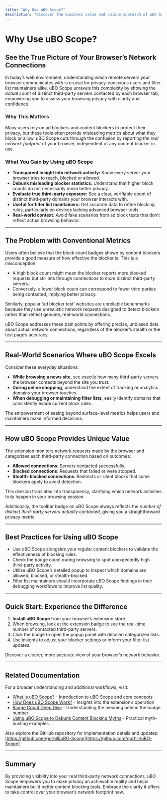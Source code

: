 ```yaml
---
title: "Why Use uBO Scope?"
description: "Discover the business value and unique approach of uBO Scope: empowering privacy-conscious users and filter list maintainers to see the real number of distinct third-party servers contacted by a browser tab. Learn how this visibility demystifies misleading ad blocker statistics and helps assess your browsing privacy in real-world scenarios."
---
```


# Why Use uBO Scope?

## See the True Picture of Your Browser’s Network Connections

In today’s web environment, understanding which remote servers your browser communicates with is crucial for privacy-conscious users and filter list maintainers alike. uBO Scope unravels this complexity by showing the *actual count* of distinct third-party servers contacted by each browser tab, empowering you to assess your browsing privacy with clarity and confidence.

### Why This Matters

Many users rely on ad blockers and content blockers to protect their privacy, but these tools often provide misleading metrics about what they block or allow. uBO Scope cuts through the confusion by reporting *the real network footprint* of your browser, independent of any content blocker in use.

### What You Gain by Using uBO Scope

- **Transparent insight into network activity:** Know every server your browser tries to reach, blocked or allowed.
- **Debunk misleading blocker statistics:** Understand that higher block counts do not necessarily mean better privacy.
- **Evaluate true third-party exposure:** See a clear, verifiable count of distinct third-party domains your browser interacts with.
- **Useful for filter list maintainers:** Get accurate data to refine blocking rules, particularly on devices lacking advanced browser tools.
- **Real-world context:** Avoid fake scenarios from ad block tests that don’t reflect actual browsing behavior.

---

## The Problem with Conventional Metrics

Users often believe that the block count badges shown by content blockers provide a good measure of how effective the blocker is. This is a misconception:

- A high block count might mean the blocker reports more blocked requests but still lets through connections to *more* distinct third-party servers.
- Conversely, a lower block count can correspond to fewer third parties being contacted, implying better privacy.

Similarly, popular ‘ad blocker test’ websites are unreliable benchmarks because they use unrealistic network requests designed to detect blockers rather than reflect genuine, real-world connections.

uBO Scope addresses these pain points by offering precise, unbiased data about actual network connections, regardless of the blocker’s stealth or the test page’s accuracy.

---

## Real-World Scenarios Where uBO Scope Excels

Consider these everyday situations:

- **While browsing a news site,** see exactly how many third-party servers the browser contacts beyond the site you trust.
- **During online shopping,** understand the extent of tracking or analytics domains your browser touches.
- **When debugging or maintaining filter lists,** easily identify domains that consistently evade current block rules.

The empowerment of seeing beyond surface-level metrics helps users and maintainers make informed decisions.

---

## How uBO Scope Provides Unique Value

The extension monitors network requests made by the browser and categorizes each third-party connection based on outcomes:

- **Allowed connections**: Servers contacted successfully.
- **Blocked connections**: Requests that failed or were stopped.
- **Stealth-blocked connections**: Redirects or silent blocks that some blockers apply to avoid detection.

This division translates into transparency, clarifying which network activities truly happen in your browsing session.

Additionally, the toolbar badge on uBO Scope always reflects the *number of distinct third-party servers actually contacted*, giving you a straightforward privacy metric.

---

## Best Practices for Using uBO Scope

- Use uBO Scope alongside your regular content blockers to validate the effectiveness of blocking rules.
- Check the badge count during browsing to spot unexpectedly high third-party activity.
- Utilize uBO Scope’s detailed popup to inspect which domains are allowed, blocked, or stealth-blocked.
- Filter list maintainers should incorporate uBO Scope findings in their debugging workflows to improve list quality.

---

## Quick Start: Experience the Difference

1. **Install uBO Scope** from your browser’s extension store.
2. When browsing, look at the extension badge to see the real-time number of contacted third-party servers.
3. Click the badge to open the popup panel with detailed categorized lists.
4. Use insights to adjust your blocker settings or inform your filter list updates.

Discover a clearer, more accurate view of your browser’s network behavior.

---

## Related Documentation

For a broader understanding and additional workflows, visit:

- [What is uBO Scope?](./what-is-ubo-scope) - Introduction to uBO Scope and core concepts
- [How Does uBO Scope Work?](../core-concepts-architecture/how-ubo-scope-works) - Insights into the extension’s operation
- [Badge Count Deep Dive](../../guides/analyzing-network-connections/badge-count-deep-dive) - Understanding the meaning behind the badge number
- [Using uBO Scope to Debunk Content Blocking Myths](../../guides/analyzing-network-connections/using-uBO-scope-to-debunk-myths) - Practical myth-busting examples

Also explore the GitHub repository for implementation details and updates: [https://github.com/gorhill/uBO-Scope](https://github.com/gorhill/uBO-Scope)

---

## Summary

By providing visibility into your real third-party network connections, uBO Scope empowers you to make privacy an achievable reality and helps maintainers build better content blocking tools. Embrace the clarity it offers to take control over your browser’s network footprint now.
